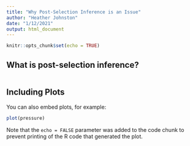 ```yaml
---
title: "Why Post-Selection Inference is an Issue"
author: "Heather Johnston"
date: "1/12/2021"
output: html_document
---
```


```r
knitr::opts_chunk$set(echo = TRUE)
```

## What is post-selection inference?

```r

```

## Including Plots

You can also embed plots, for example:

```r
plot(pressure)
```

Note that the `echo = FALSE` parameter was added to the code chunk to prevent printing of the R code that generated the plot.
